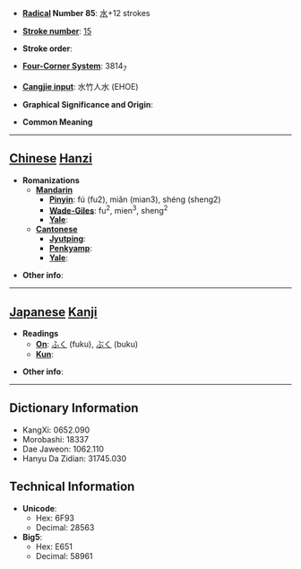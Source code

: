 * '''[[Wiktionary:Chinese radical index| Radical]] Number 85''': [[Wiktionary:Chinese radical index 水|水]]+12 strokes

* '''[[Wiktionary:Chinese total strokes index|Stroke number]]''': [[Wiktionary:Chinese total strokes index 15|15]]

* '''Stroke order''': 

* '''[[Wiktionary:Chinese four corner index|Four-Corner System]]''': 3814<sub>7</sub>

* '''[[Wiktionary:Chinese Cangjie index|Cangjie input]]''': 水竹人水 (EHOE)

* '''Graphical Significance and Origin''': 

* '''Common Meaning'''

----

== [[Chinese]] [[Hanzi]] ==

* '''Romanizations'''
** '''[[Mandarin]]'''
*** '''[[Pinyin]]''': fú (fu2), miǎn (mian3), shéng (sheng2)
*** '''[[Wade-Giles]]''': fu<sup>2</sup>, mien<sup>3</sup>, sheng<sup>2</sup>
*** '''[[Yale]]''': 
** '''[[Cantonese]]'''
*** '''[[Jyutping]]''':
*** '''[[Penkyamp]]''': 
*** '''[[Yale]]''': 

* '''Other info''': 

----

== [[Japanese]] [[Kanji]] ==

* '''Readings'''
** '''[[On]]''': [[ふく]] (fuku), [[ぶく]] (buku)
** '''[[Kun]]''': 

* '''Other info''':  

----

== Dictionary Information ==

* KangXi: 0652.090
* Morobashi: 18337
* Dae Jaweon: 1062.110
* Hanyu Da Zidian: 31745.030

== Technical Information ==

* '''Unicode''':
** Hex: 6F93
** Decimal: 28563
* '''Big5''':
** Hex: E651
** Decimal: 58961